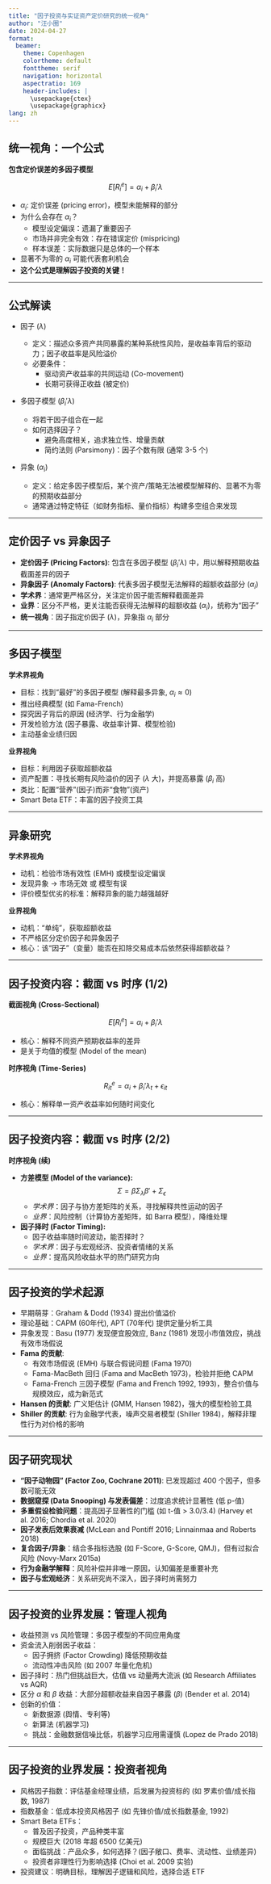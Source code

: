 ```yaml
---
title: "因子投资与实证资产定价研究的统一视角"
author: "汪小圈"
date: 2024-04-27
format:
  beamer:
    theme: Copenhagen
    colortheme: default
    fonttheme: serif
    navigation: horizontal
    aspectratio: 169
    header-includes: |
      \usepackage{ctex}
      \usepackage{graphicx}
lang: zh
---
```


## 统一视角：一个公式

**包含定价误差的多因子模型** 

$$E[R_i^e] = \alpha_i + \beta_i' \lambda$$

-   $\alpha_i$: 定价误差 (pricing error)，模型未能解释的部分 
-   为什么会存在 $\alpha_i$？
    -   模型设定偏误：遗漏了重要因子
    -   市场并非完全有效：存在错误定价 (mispricing)
    -   样本误差：实际数据只是总体的一个样本 
-   显著不为零的 $\alpha_i$ 可能代表套利机会 
-   **这个公式是理解因子投资的关键！**

---

## 公式解读

- 因子 ($\lambda$)

    -   定义：描述众多资产共同暴露的某种系统性风险，是收益率背后的驱动力；因子收益率是风险溢价 
    -   必要条件：
        -   驱动资产收益率的共同运动 (Co-movement) 
        -   长期可获得正收益 (被定价) 

- 多因子模型 ($\beta_i' \lambda$)

    -   将若干因子组合在一起 
    -   如何选择因子？
        -   避免高度相关，追求独立性、增量贡献
        -   简约法则 (Parsimony)：因子个数有限 (通常 3-5 个)

- 异象 ($\alpha_i$)

    -   定义：给定多因子模型后，某个资产/策略无法被模型解释的、显著不为零的预期收益部分 
    -   通常通过特定特征（如财务指标、量价指标）构建多空组合来发现 

---

## 定价因子 vs 异象因子

-   **定价因子 (Pricing Factors)**: 包含在多因子模型 ($\beta_i' \lambda$) 中，用以解释预期收益截面差异的因子 
-   **异象因子 (Anomaly Factors)**: 代表多因子模型无法解释的超额收益部分 ($\alpha_i$) 
-   **学术界**：通常更严格区分，关注定价因子能否解释截面差异 
-   **业界**：区分不严格，更关注能否获得无法解释的超额收益 ($\alpha_i$)，统称为“因子” 
-   **统一视角**：因子指定价因子 ($\lambda$)，异象指 $\alpha_i$ 部分 

---

## 多因子模型

**学术界视角**

-   目标：找到“最好”的多因子模型 (解释最多异象, $\alpha_i \approx 0$) 
-   推出经典模型 (如 Fama-French) 
-   探究因子背后的原因 (经济学、行为金融学) 
-   开发检验方法 (因子暴露、收益率计算、模型检验) 
-   主动基金业绩归因 

**业界视角**

-   目标：利用因子获取超额收益 
-   资产配置：寻找长期有风险溢价的因子 ($\lambda$ 大)，并提高暴露 ($\beta_i$ 高) 
-   类比：配置“营养”(因子)而非“食物”(资产) 
-   Smart Beta ETF：丰富的因子投资工具 

---

## 异象研究

**学术界视角**

-   动机：检验市场有效性 (EMH) 或模型设定偏误 
-   发现异象 $\rightarrow$ 市场无效 或 模型有误 
-   评价模型优劣的标准：解释异象的能力越强越好 

**业界视角**

-   动机：“单纯”，获取超额收益 
-   不严格区分定价因子和异象因子 
-   核心：该“因子”（变量）能否在扣除交易成本后依然获得超额收益？

---

## 因子投资内容：截面 vs 时序 (1/2)

**截面视角 (Cross-Sectional)** 

$$E[R_i^e] = \alpha_i + \beta_i' \lambda$$

-   核心：解释不同资产预期收益率的差异 
-   是关于均值的模型 (Model of the mean) 

**时序视角 (Time-Series)** 

$$R_{it}^e = \alpha_i + \beta_i' \lambda_t + \epsilon_{it}$$

-   核心：解释单一资产收益率如何随时间变化 

---

## 因子投资内容：截面 vs 时序 (2/2)

**时序视角 (续)**

-   **方差模型 (Model of the variance):** 
    $$\Sigma = \beta \Sigma_{\lambda} \beta' + \Sigma_{\epsilon}$$
    -   *学术界*：因子与协方差矩阵的关系，寻找解释共性运动的因子 
    -   *业界*：风险控制（计算协方差矩阵，如 Barra 模型），降维处理 
-   **因子择时 (Factor Timing):** 
    -   因子收益率随时间波动，能否择时？
    -   *学术界*：因子与宏观经济、投资者情绪的关系 
    -   *业界*：提高风险收益水平的热门研究方向 

---

## 因子投资的学术起源

-   早期萌芽：Graham & Dodd (1934) 提出价值溢价 
-   理论基础：CAPM (60年代), APT (70年代) 提供定量分析工具 
-   异象发现：Basu (1977) 发现便宜股效应, Banz (1981) 发现小市值效应，挑战有效市场假说 
-   **Fama 的贡献**: 
    -   有效市场假说 (EMH) 与联合假说问题 (Fama 1970)
    -   Fama-MacBeth 回归 (Fama and MacBeth 1973)，检验并拒绝 CAPM
    -   Fama-French 三因子模型 (Fama and French 1992, 1993)，整合价值与规模效应，成为新范式
-   **Hansen 的贡献**: 广义矩估计 (GMM, Hansen 1982)，强大的模型检验工具 
-   **Shiller 的贡献**: 行为金融学代表，噪声交易者模型 (Shiller 1984)，解释非理性行为对价格的影响 

---

## 因子研究现状

-   **“因子动物园” (Factor Zoo, Cochrane 2011)**: 已发现超过 400 个因子，但多数可能无效 
-   **数据窥探 (Data Snooping) 与发表偏差**：过度追求统计显著性 (低 p-值) 
-   **多重假设检验问题**：提高因子显著性的门槛 (如 t-值 > 3.0/3.4) (Harvey et al. 2016; Chordia et al. 2020) 
-   **因子发表后效果衰减** (McLean and Pontiff 2016; Linnainmaa and Roberts 2018) 
-   **复合因子/异象**：结合多指标选股 (如 F-Score, G-Score, QMJ)，但有过拟合风险 (Novy-Marx 2015a) 
-   **行为金融学解释**：风险补偿并非唯一原因，认知偏差是重要补充 
-   **因子与宏观经济**：关系研究尚不深入，因子择时尚需努力 

---

## 因子投资的业界发展：管理人视角

-   收益预测 vs 风险管理：多因子模型的不同应用角度 
-   资金流入削弱因子收益：
    -   因子拥挤 (Factor Crowding) 降低预期收益 
    -   流动性冲击风险 (如 2007 年量化危机) 
-   因子择时：热门但挑战巨大，估值 vs 动量两大流派 (如 Research Affiliates vs AQR) 
-   区分 $\alpha$ 和 $\beta$ 收益：大部分超额收益来自因子暴露 ($\beta$) (Bender et al. 2014) 
-   创新的价值：
    -   新数据源 (舆情、专利等)
    -   新算法 (机器学习)
    -   挑战：金融数据信噪比低，机器学习应用需谨慎 (Lopez de Prado 2018)

---

## 因子投资的业界发展：投资者视角

-   风格因子指数：评估基金经理业绩，后发展为投资标的 (如 罗素价值/成长指数, 1987) 
-   指数基金：低成本投资风格因子 (如 先锋价值/成长指数基金, 1992) 
-   Smart Beta ETFs：
    -   普及因子投资，产品种类丰富
    -   规模巨大 (2018 年超 6500 亿美元)
    -   面临挑战：产品众多，如何选择？(因子敞口、费率、流动性、业绩差异)
    -   投资者非理性行为影响选择 (Choi et al. 2009 实验)
-   投资建议：明确目标，理解因子逻辑和风险，选择合适 ETF 
